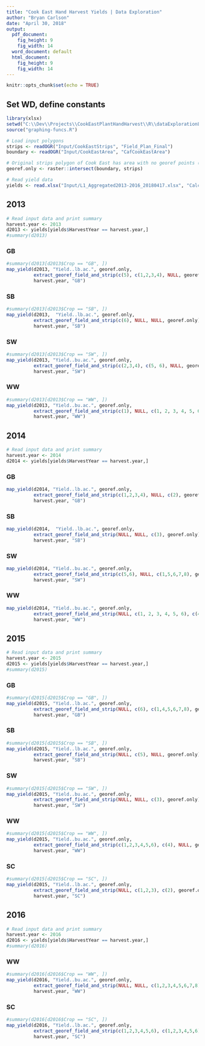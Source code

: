 ---
title: "Cook East Hand Harvest Yields | Data Exploration"
author: "Bryan Carlson"
date: "April 30, 2018"
output:
  pdf_document:
    fig_height: 9
    fig_width: 14
  word_document: default
  html_document:
    fig_height: 9
    fig_width: 14
---

```{r knitrsetup, include=FALSE}
knitr::opts_chunk$set(echo = TRUE)
```

## Set WD, define constants
```{r setup}
library(xlsx)
setwd("C:\\Dev\\Projects\\CookEastPlantHandHarvest\\R\\dataExplorationLevel1")
source("graphing-funcs.R")

# Load input polygons
strips <- readOGR("Input/CookEastStrips", "Field_Plan_Final")
boundary <- readOGR("Input/CookEastArea", "CafCookEastArea")

# Original strips polygon of Cook East has area with no georef points (and no yield), so remove them
georef.only <- raster::intersect(boundary, strips)

# Read yield data
yields <- read.xlsx("Input/L1_Aggregated2013-2016_20180417.xlsx", "CalculatedYield")
```

## 2013
```{r}
# Read input data and print summary
harvest.year <- 2013
d2013 <- yields[yields$HarvestYear == harvest.year,]
#summary(d2013)
```

### GB
```{r}
#summary(d2013[d2013$Crop == "GB", ])
map_yield(d2013, "Yield..lb.ac.", georef.only, 
          extract_georef_field_and_strip(c(5), c(1,2,3,4), NULL, georef.only), 
          harvest.year, "GB")
```

\newpage
### SB
```{r}
#summary(d2013[d2013$Crop == "SB", ])
map_yield(d2013,  "Yield..lb.ac.", georef.only, 
          extract_georef_field_and_strip(c(6), NULL, NULL, georef.only), 
          harvest.year, "SB")
```

\newpage
### SW
```{r}
#summary(d2013[d2013$Crop == "SW", ])
map_yield(d2013, "Yield..bu.ac.", georef.only,
          extract_georef_field_and_strip(c(2,3,4), c(5, 6), NULL, georef.only), 
          harvest.year, "SW")
```

\newpage
### WW
```{r}
#summary(d2013[d2013$Crop == "WW", ])
map_yield(d2013, "Yield..bu.ac.", georef.only, 
          extract_georef_field_and_strip(c(1), NULL, c(1, 2, 3, 4, 5, 6, 7, 7, 8), georef.only), 
          harvest.year, "WW")
```


\newpage
## 2014
```{r}
# Read input data and print summary
harvest.year <- 2014
d2014 <- yields[yields$HarvestYear == harvest.year,]
```

### GB
```{r}
map_yield(d2014, "Yield..lb.ac.", georef.only, 
          extract_georef_field_and_strip(c(1,2,3,4), NULL, c(2), georef.only), 
          harvest.year, "GB")
```

\newpage
### SB
```{r}
map_yield(d2014,  "Yield..lb.ac.", georef.only, 
          extract_georef_field_and_strip(NULL, NULL, c(3), georef.only), 
          harvest.year, "SB")
```

\newpage
### SW
```{r}
map_yield(d2014, "Yield..bu.ac.", georef.only,
          extract_georef_field_and_strip(c(5,6), NULL, c(1,5,6,7,8), georef.only), 
          harvest.year, "SW")
```

\newpage
### WW
```{r}
map_yield(d2014, "Yield..bu.ac.", georef.only, 
          extract_georef_field_and_strip(NULL, c(1, 2, 3, 4, 5, 6), c(4), georef.only), 
          harvest.year, "WW")
```


\newpage
## 2015
```{r}
# Read input data and print summary
harvest.year <- 2015
d2015 <- yields[yields$HarvestYear == harvest.year,]
#summary(d2015)
```

### GB
```{r}
#summary(d2015[d2015$Crop == "GB", ])
map_yield(d2015, "Yield..lb.ac.", georef.only, 
          extract_georef_field_and_strip(NULL, c(6), c(1,4,5,6,7,8), georef.only), 
          harvest.year, "GB")
```

\newpage
### SB
```{r}
#summary(d2015[d2015$Crop == "SB", ])
map_yield(d2015, "Yield..lb.ac.", georef.only, 
          extract_georef_field_and_strip(NULL, c(5), NULL, georef.only), 
          harvest.year, "SB")
```

\newpage
### SW
```{r}
#summary(d2015[d2015$Crop == "SW", ])
map_yield(d2015, "Yield..bu.ac.", georef.only,
          extract_georef_field_and_strip(NULL, NULL, c(3), georef.only), 
          harvest.year, "SW")
```

\newpage
### WW
```{r}
#summary(d2015[d2015$Crop == "WW", ])
map_yield(d2015, "Yield..bu.ac.", georef.only, 
          extract_georef_field_and_strip(c(1,2,3,4,5,6), c(4), NULL, georef.only), 
          harvest.year, "WW")
```

\newpage
### SC
```{r}
#summary(d2015[d2015$Crop == "SC", ])
map_yield(d2015, "Yield..lb.ac.", georef.only, 
          extract_georef_field_and_strip(NULL, c(1,2,3), c(2), georef.only), 
          harvest.year, "SC")
```


\newpage
## 2016
```{r}
# Read input data and print summary
harvest.year <- 2016
d2016 <- yields[yields$HarvestYear == harvest.year,]
#summary(d2016)
```

### WW
```{r}
#summary(d2016[d2016$Crop == "WW", ])
map_yield(d2016, "Yield..bu.ac.", georef.only, 
          extract_georef_field_and_strip(NULL, NULL, c(1,2,3,4,5,6,7,8), georef.only), 
          harvest.year, "WW")
```

\newpage
### SC
```{r}
#summary(d2016[d2016$Crop == "SC", ])
map_yield(d2016, "Yield..lb.ac.", georef.only, 
          extract_georef_field_and_strip(c(1,2,3,4,5,6), c(1,2,3,4,5,6), c(1, 2), georef.only), 
          harvest.year, "SC")
```
